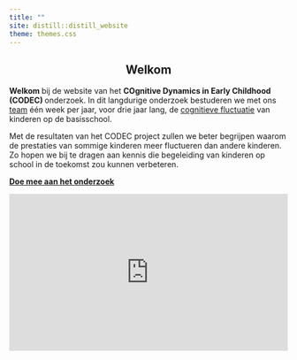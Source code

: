 ```yaml
---
title: ""
site: distill::distill_website
theme: themes.css
---
```

<center>

##    Welkom 

</center>

<strong> Welkom </strong> bij de website van het <strong> COgnitive Dynamics in Early Childhood (CODEC) </strong> onderzoek. In dit langdurige onderzoek bestuderen we met ons [team](team.html) één week per jaar, voor drie jaar lang, de [cognitieve fluctuatie](about.html) van kinderen op de basisschool. 

Met de resultaten van het CODEC project zullen we beter begrijpen waarom de prestaties van sommige kinderen meer fluctueren dan andere kinderen. Zo hopen we bij te dragen aan kennis die begeleiding van kinderen op school in de toekomst zou kunnen verbeteren. 

[<strong> Doe mee aan het onderzoek </strong>](meedoen.html) 

<div style="left: 0; width: 100%; height: 0; position: relative; padding-bottom: 56.25%;"><iframe src="https://www.youtube.com/embed/ol3iZntUKRI" style="top: 0; left: 0; width: 100%; height: 100%; position: absolute; border: 0;" allowfullscreen scrolling="no" allow="accelerometer; clipboard-write; encrypted-media; gyroscope; picture-in-picture; web-share;"></iframe></div>


